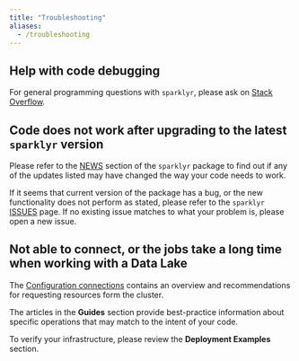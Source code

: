```yaml
---
title: "Troubleshooting"
aliases:
  - /troubleshooting
---
```


## Help with code debugging

For general programming questions with `sparklyr`, please ask on [Stack Overflow](http://stackoverflow.com).  

## Code does not work after upgrading to the latest `sparklyr` version

Please refer to the [NEWS](/news) section of the `sparklyr` package to find out if any of the updates listed may have changed the way your code needs to work. 

If it seems that current version of the package has a bug, or the new functionality does not perform as stated, please refer to the `sparklyr` [ISSUES](https://github.com/rstudio/sparklyr/issues) page.  If no existing issue matches to what your problem is, please open a new issue.

## Not able to connect, or the jobs take a long time when working with a Data Lake

The [Configuration connections](/guides/connections) contains an overview and recommendations for requesting resources form the cluster.

The articles in the **Guides** section provide best-practice information about specific operations that may match to the intent of your code. 

To verify your infrastructure, please review the **Deployment Examples** section.
